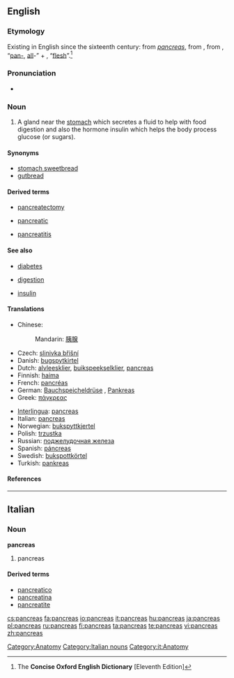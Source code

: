 {{also|pancréas}}
==English==

===Etymology===
Existing in English since the sixteenth century: from {{etyl|la}} ''[[#Latin|pancreas]]'', from {{etyl|grc}} '''{{polytonic|[[πάγκρεας]]}}''' {{italbrac|pankreas}}, from '''{{polytonic|[[παν-]]}}''' {{italbrac|pan-}}, “[[pan-#English|pan-]], [[all#English|all]]-” + '''{{polytonic|[[κρέας]]}}''' {{italbrac|kreas}}, “[[flesh]]”.<ref name="COED-etym">The '''Concise Oxford English Dictionary''' [Eleventh Edition]</ref>

===Pronunciation===
* {{a|UK}} {{IPA|/ˈpæŋkɹɪəs/}}

===Noun===
{{en-noun|pancreases|pl2=pancreata}}

# {{anatomy}} A gland near the [[stomach]] which secretes a fluid to help with food digestion and also the hormone insulin which helps the body process glucose (or sugars).

====Synonyms====
* [[stomach sweetbread]]
* [[gutbread]]

====Derived terms====
{{rel-top3|Derived terms}}
* [[pancreatectomy]]
{{rel-mid3}}
* [[pancreatic]]
{{rel-mid3}}
* [[pancreatitis]]
{{rel-bottom}}

====See also====
{{rel-top|See also}}
* [[diabetes]]
{{rel-mid3}}
* [[digestion]]
{{rel-mid3}}
* [[insulin]]
{{rel-bottom}}

====Translations====
{{trans-top|gland near the stomach}}
* Chinese:
*: Mandarin: [[胰腺]] {{italbrac|yíxiàn}}
* Czech: [[slinivka břišní]] {{f}}
* Danish: [[bugspytkirtel]] {{c}}
* Dutch: [[alvleesklier]], [[buikspeekselklier]], [[#Dutch|pancreas]]
* Finnish: [[haima]]
* French: [[pancréas]] {{m}}
* German: [[Bauchspeicheldrüse]] {{f}}, [[Pankreas]] {{n}}
* Greek: [[πάγκρεας]] {{italbrac|pá[ŋ]kreas}} {{n}}
{{trans-mid}}
* [[Interlingua]]: [[#Interlingua|pancreas]]
* Italian: [[#Italian|pancreas]] {{m}}
* Norwegian: [[bukspyttkjertel]] {{m}}
* Polish: [[trzustka]] {{f}}
* Russian: [[поджелудочная железа]] {{italbrac|podželúdočnaja železá}} {{f}}
* Spanish: [[páncreas]] {{m}}
* Swedish: [[bukspottkörtel]] {{c}}
* Turkish: [[pankreas]]
{{trans-bottom}}

====References====
<references/>

[[Category:Anatomy]]

----

==Italian==

===Noun===
'''pancreas''' {{m}} {{inv}}

# pancreas

====Derived terms====
* [[pancreatico]]
* [[pancreatina]]
* [[pancreatite]]

[[Category:Italian nouns]]
[[Category:it:Anatomy]]

[[cs:pancreas]]
[[fa:pancreas]]
[[io:pancreas]]
[[it:pancreas]]
[[hu:pancreas]]
[[ja:pancreas]]
[[pl:pancreas]]
[[ru:pancreas]]
[[fi:pancreas]]
[[ta:pancreas]]
[[te:pancreas]]
[[vi:pancreas]]
[[zh:pancreas]]